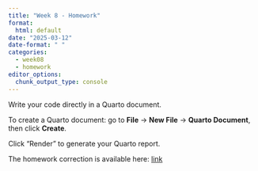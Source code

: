 ```yaml
---
title: "Week 8 - Homework"
format: 
  html: default
date: "2025-03-12"
date-format: " "
categories: 
  - week08
  - homework
editor_options: 
  chunk_output_type: console
---
```


Write your code directly in a Quarto document.

To create a Quarto document: go to **File** -> **New File** -> **Quarto Document**, then click **Create**.



Click "Render" to generate your Quarto report.

The homework correction is available here:
[link](https://raw.githubusercontent.com/InforBio/IOC/refs/heads/main/ioc_r/week08/.r_w08_work_corr.qmd)